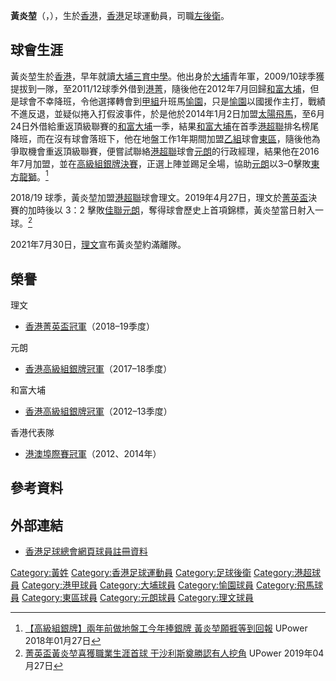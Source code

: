 {{Infobox football biography
| name        = 黃炎堃 <br> Wong Yim Kwan
| image       = Wong Yim Kwan.JPG
| fullname    = 黃炎堃
| birth_date  = {{birth date and age|1992|8|1}}
| birth_place = {{HKG-1959}}
| nickname    = 波仔
| height      = {{height|m=1.72}}
| position    = [[左後衛|左後衛]]、[[右後衛|右後衛]]
| currentclub = 
| clubnumber  = 
| youthyears1 = 
| youthclubs1 = [[大埔足球會|大埔]]
| years1 = 2009–2013
| clubs1 = [[大埔足球會|和富大埔]]
| caps1  = 10
| goals1 = 0
| years2 = 2011–2012
| clubs2 = → [[港菁|港菁]] 
| caps2  = 11
| goals2 = 0
| years3 = 2013–2014
| clubs3 = [[愉園體育會|愉園]]
| caps3  = 8
| goals3 = 0
| years4 = 2014
| clubs4 = [[香港飛馬足球會|太陽飛馬]]
| caps4  = 10
| goals4 = 0
| years5 = 2014–2015
| clubs5 = → [[大埔足球會|和富大埔]] 
| caps5  = 6
| goals5 = 0
| years6 = 2015–2016
| clubs6 = [[東區體育會|東區]]
| caps6  = 14
| goals6 = 1
| years7 = 2016–2018
| clubs7 = [[元朗足球會|陽光元朗]]
| caps7  = 33
| goals7 = 0
| years8 = 2018–2021
| clubs8 = [[理文足球會|理文]]
| caps8  = 33
| goals8 = 1
| nationalyears1 = 2012–2013
| nationalteam1  = [[香港奧運足球代表隊|香港U22]]
| nationalcaps1  = 2
| nationalgoals1 = 0
| pcupdate = 
| ntupdate =
}}

'''黃炎堃'''（{{lang-en|Wong Yim Kwan}}，{{bd|1992年|8月1日}}），生於[[香港|香港]]，[[香港|香港]]足球運動員，司職[[左後衛|左後衛]]。

==球會生涯==
黃炎堃生於[[香港|香港]]，早年就讀[[大埔三育中學|大埔三育中學]]。他出身於[[大埔足球會|大埔]]青年軍，2009/10球季獲提拔到一隊，至2011/12球季外借到[[港菁|港菁]]，隨後他在2012年7月回歸[[大埔足球會|和富大埔]]，但是球會不幸降班，令他選擇轉會到[[香港甲組足球聯賽|甲組]]升班馬[[愉園體育會|愉園]]，只是[[愉園體育會|愉園]]以國援作主打，戰績不進反退，並疑似捲入打假波事件，於是他於2014年1月2日加盟[[香港飛馬足球會|太陽飛馬]]，至6月24日外借給重返頂級聯賽的[[大埔足球會|和富大埔]]一季，結果[[大埔足球會|和富大埔]]在首季[[港超聯|港超聯]]排名榜尾降班，而在沒有球會落班下，他在地盤工作1年期間加盟[[香港乙組足球聯賽|乙組]]球會[[東區體育會|東區]]，隨後他為爭取機會重返頂級聯賽，便嘗試聯絡[[港超聯|港超聯]]球會[[元朗足球會|元朗]]的行政經理，結果他在2016年7月加盟，並在[[2017–18年香港高級組銀牌|高級組銀牌決賽]]，正選上陣並踢足全場，協助[[元朗足球會|元朗]]以3–0擊敗[[東方足球隊|東方龍獅]]。<ref>[https://www.upower.com.hk/article/153167-%E3%80%90%E9%AB%98%E7%B4%9A%E7%B5%84%E9%8A%80%E7%89%8C%E3%80%91%E5%85%A9%E5%B9%B4%E5%89%8D%E5%81%9A%E5%9C%B0%E7%9B%A4%E5%B7%A5%E4%BB%8A%E5%B9%B4%E6%8D%A7%E9%8A%80%E7%89%8C-%E9%BB%83%E7%82%8E%E5%A0%83 【高級組銀牌】兩年前做地盤工今年捧銀牌 黃炎堃願捱等到回報] UPower 2018年01月27日</ref>

2018/19 球季，黃炎堃加盟[[港超聯|港超聯]]球會理文。2019年4月27日，理文於[[2018–19年香港菁英盃|菁英盃]]決賽的加時後以 3：2 擊敗[[元朗足球隊|佳聯元朗]]，奪得球會歷史上首項錦標，黃炎堃當日射入一球。<ref>[https://www.upower.com.hk/article/392322-%E8%8F%81%E8%8B%B1%E7%9B%83%E9%BB%83%E7%82%8E%E5%A0%83%E5%96%9C%E7%8D%B2%E8%81%B7%E6%A5%AD%E7%94%9F%E6%B6%AF%E9%A6%96%E7%90%83-%E5%B9%B2%E6%B2%99%E5%88%A9%E6%96%AF%E5%A5%A0%E5%8B%9D%E8%AA%8D%E6%9C%89 菁英盃黃炎堃喜獲職業生涯首球 干沙利斯奠勝認有人挖角] UPower 2019年04月27日</ref>

2021年7月30日，[[理文足球會|理文]]宣布黃炎堃約滿離隊。

==榮譽==
;理文	
* [[2018–19年香港菁英盃|香港菁英盃冠軍]]（2018–19季度）
;元朗	
* [[2017–18年香港高級組銀牌|香港高級組銀牌冠軍]]（2017–18季度）
;和富大埔
* [[2012–13年香港高級組銀牌|香港高級組銀牌冠軍]]（2012–13季度）
;香港代表隊
* [[港澳埠際足球賽|港澳埠際賽冠軍]]（2012、2014年）

==參考資料==
{{Reflist}}

==外部連結==
*[https://www.hkfa.com/ch/ 香港足球總會網頁球員註冊資料]
{{模板:理文球員名單}}
{{DEFAULTSORT:Wong Yim Kwan}} 
[[Category:黃姓|Category:黃姓]]
[[Category:香港足球運動員|Category:香港足球運動員]]
[[Category:足球後衛|Category:足球後衛]]
[[Category:港超球員|Category:港超球員]]
[[Category:港甲球員|Category:港甲球員]]
[[Category:大埔球員|Category:大埔球員]]
[[Category:愉園球員|Category:愉園球員]]
[[Category:飛馬球員|Category:飛馬球員]]
[[Category:東區球員|Category:東區球員]]
[[Category:元朗球員|Category:元朗球員]]
[[Category:理文球員|Category:理文球員]]